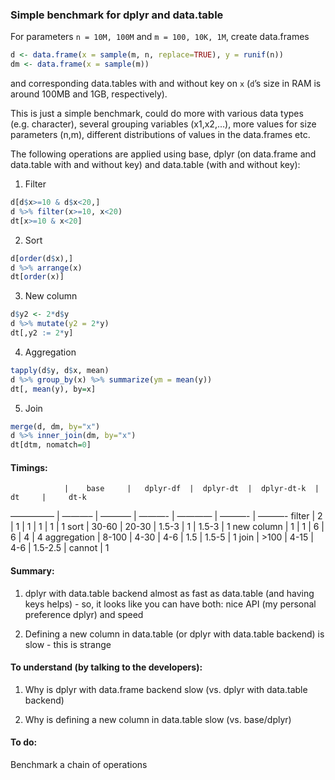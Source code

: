 
### Simple benchmark for dplyr and data.table 

For parameters `n = 10M, 100M` and `m = 100, 10K, 1M`, create data.frames
```r
d <- data.frame(x = sample(m, n, replace=TRUE), y = runif(n))
dm <- data.frame(x = sample(m))
```
and corresponding data.tables with and without key on `x` (`d`'s size in RAM is
around 100MB and 1GB, respectively).

This is just a simple benchmark, could do more with various data types (e.g. character),
several grouping variables (x1,x2,...), more values for size parameters (n,m), different distributions
of values in the data.frames etc.

The following operations are applied using base, dplyr (on data.frame and data.table with and without key)
and data.table (with and without key):

1. Filter 

```r
d[d$x>=10 & d$x<20,]
d %>% filter(x>=10, x<20)
dt[x>=10 & x<20]
```

2. Sort

```r
d[order(d$x),]
d %>% arrange(x)
dt[order(x)]
```

3. New column

```r
d$y2 <- 2*d$y
d %>% mutate(y2 = 2*y)
dt[,y2 := 2*y]
```

4. Aggregation

```r
tapply(d$y, d$x, mean)
d %>% group_by(x) %>% summarize(ym = mean(y))
dt[, mean(y), by=x]
```

5. Join

```r
merge(d, dm, by="x")
d %>% inner_join(dm, by="x")
dt[dtm, nomatch=0]
```

#### Timings:

                |    base     |   dplyr-df  |  dplyr-dt  |  dplyr-dt-k  |     dt     |     dt-k
--------------- | ----------- | ----------- | ---------- | ------------ | ---------- |  ----------
filter          |     2       |     1       |     1      |      1       |      1     |       1
sort            |    30-60    |   20-30     |   1.5-3    |      1       |   1.5-3    |       1
new column      |     1       |     1       |     6      |      6       |      4     |       4
aggregation     |    8-100    |    4-30     |    4-6     |     1.5      |   1.5-5    |       1
join            |    >100     |    4-15     |    4-6     |   1.5-2.5    |    cannot  |       1

#### Summary:

1. dplyr with data.table backend almost as fast as data.table (and having keys helps) - 
so, it looks like you can have both: nice API (my personal preference dplyr) and speed

2. Defining a new column in data.table (or dplyr with data.table backend) is slow - this is strange

#### To understand (by talking to the developers):

1. Why is dplyr with data.frame backend slow (vs. dplyr with data.table backend)

2. Why is defining a new column in data.table slow (vs. base/dplyr)

#### To do:

Benchmark a chain of operations













